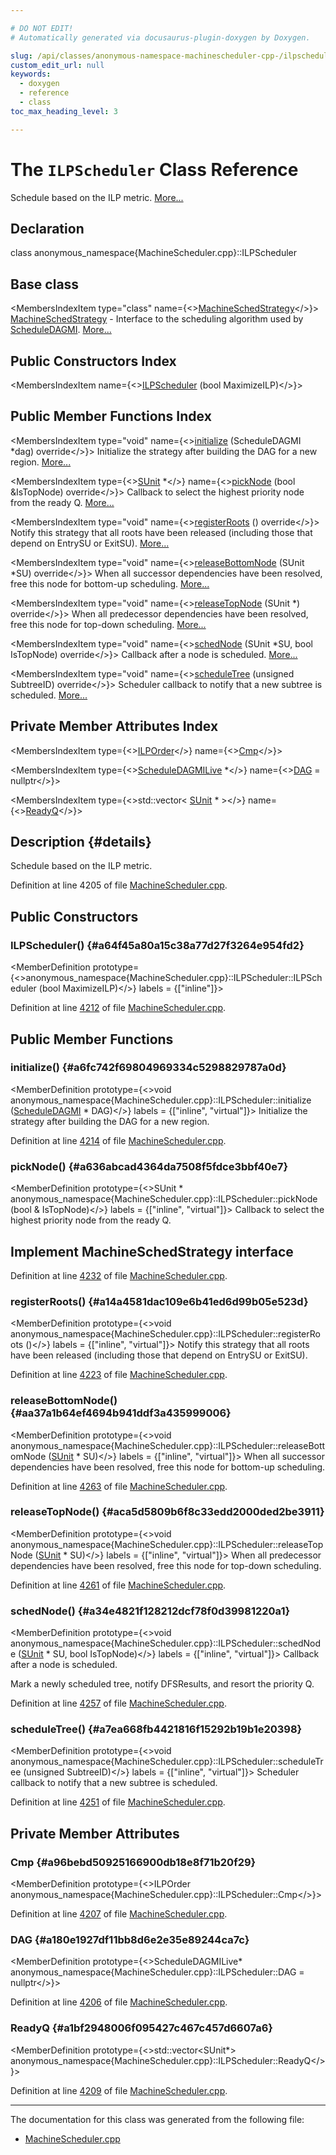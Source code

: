 ```yaml
---

# DO NOT EDIT!
# Automatically generated via docusaurus-plugin-doxygen by Doxygen.

slug: /api/classes/anonymous-namespace-machinescheduler-cpp-/ilpscheduler
custom_edit_url: null
keywords:
  - doxygen
  - reference
  - class
toc_max_heading_level: 3

---
```





# The `ILPScheduler` Class Reference

<DoxygenPage pluginConfig={pluginConfig}>

Schedule based on the ILP metric. <a href="#details">More...</a>

## Declaration

<CodeBlock>class anonymous_namespace{MachineScheduler.cpp}::ILPScheduler</CodeBlock>

## Base class

<MembersIndex>

<MembersIndexItem
  type="class"
  name={<><a href="/docs/api/classes/llvm/machineschedstrategy">MachineSchedStrategy</a></>}>
<a href="/docs/api/classes/llvm/machineschedstrategy">MachineSchedStrategy</a> - Interface to the scheduling algorithm used by <a href="/docs/api/classes/llvm/scheduledagmi">ScheduleDAGMI</a>. <a href="/docs/api/classes/llvm/machineschedstrategy/#details">More...</a>
</MembersIndexItem>

</MembersIndex>

## Public Constructors Index

<MembersIndex>

<MembersIndexItem
  name={<><a href="#a64f45a80a15c38a77d27f3264e954fd2">ILPScheduler</a> (bool MaximizeILP)</>}>
</MembersIndexItem>

</MembersIndex>

## Public Member Functions Index

<MembersIndex>

<MembersIndexItem
  type="void"
  name={<><a href="#a6fc742f69804969334c5298829787a0d">initialize</a> (ScheduleDAGMI &#42;dag) override</>}>
Initialize the strategy after building the DAG for a new region. <a href="#a6fc742f69804969334c5298829787a0d">More...</a>
</MembersIndexItem>

<MembersIndexItem
  type={<><a href="/docs/api/classes/llvm/sunit">SUnit</a> &#42;</>}
  name={<><a href="#a636abcad4364da7508f5fdce3bbf40e7">pickNode</a> (bool &amp;IsTopNode) override</>}>
Callback to select the highest priority node from the ready Q. <a href="#a636abcad4364da7508f5fdce3bbf40e7">More...</a>
</MembersIndexItem>

<MembersIndexItem
  type="void"
  name={<><a href="#a14a4581dac109e6b41ed6d99b05e523d">registerRoots</a> () override</>}>
Notify this strategy that all roots have been released (including those that depend on EntrySU or ExitSU). <a href="#a14a4581dac109e6b41ed6d99b05e523d">More...</a>
</MembersIndexItem>

<MembersIndexItem
  type="void"
  name={<><a href="#aa37a1b64ef4694b941ddf3a435999006">releaseBottomNode</a> (SUnit &#42;SU) override</>}>
When all successor dependencies have been resolved, free this node for bottom-up scheduling. <a href="#aa37a1b64ef4694b941ddf3a435999006">More...</a>
</MembersIndexItem>

<MembersIndexItem
  type="void"
  name={<><a href="#aca5d5809b6f8c33edd2000ded2be3911">releaseTopNode</a> (SUnit &#42;) override</>}>
When all predecessor dependencies have been resolved, free this node for top-down scheduling. <a href="#aca5d5809b6f8c33edd2000ded2be3911">More...</a>
</MembersIndexItem>

<MembersIndexItem
  type="void"
  name={<><a href="#a34e4821f128212dcf78f0d39981220a1">schedNode</a> (SUnit &#42;SU, bool IsTopNode) override</>}>
Callback after a node is scheduled. <a href="#a34e4821f128212dcf78f0d39981220a1">More...</a>
</MembersIndexItem>

<MembersIndexItem
  type="void"
  name={<><a href="#a7ea668fb4421816f15292b19b1e20398">scheduleTree</a> (unsigned SubtreeID) override</>}>
Scheduler callback to notify that a new subtree is scheduled. <a href="#a7ea668fb4421816f15292b19b1e20398">More...</a>
</MembersIndexItem>

</MembersIndex>

## Private Member Attributes Index

<MembersIndex>

<MembersIndexItem
  type={<><a href="/docs/api/structs/anonymous-namespace-machinescheduler-cpp-/ilporder">ILPOrder</a></>}
  name={<><a href="#a96bebd50925166900db18e8f71b20f29">Cmp</a></>}>
</MembersIndexItem>

<MembersIndexItem
  type={<><a href="/docs/api/classes/llvm/scheduledagmilive">ScheduleDAGMILive</a> &#42;</>}
  name={<><a href="#a180e1927df11bb8d6e2e35e89244ca7c">DAG</a> = nullptr</>}>
</MembersIndexItem>

<MembersIndexItem
  type={<>std::vector&lt; <a href="/docs/api/classes/llvm/sunit">SUnit</a> &#42; &gt;</>}
  name={<><a href="#a1bf2948006f095427c467c457d6607a6">ReadyQ</a></>}>
</MembersIndexItem>

</MembersIndex>

## Description {#details}

Schedule based on the ILP metric.

Definition at line 4205 of file <a href="/docs/api/files/lib/lib/codegen/machinescheduler-cpp">MachineScheduler.cpp</a>.

<SectionDefinition>

## Public Constructors

### ILPScheduler() {#a64f45a80a15c38a77d27f3264e954fd2}

<MemberDefinition
  prototype={<>anonymous&#95;namespace&#123;MachineScheduler.cpp&#125;::ILPScheduler::ILPScheduler (bool MaximizeILP)</>}
  labels = {["inline"]}>

Definition at line <a href="/docs/api/files/lib/lib/codegen/machinescheduler-cpp/#l04212">4212</a> of file <a href="/docs/api/files/lib/lib/codegen/machinescheduler-cpp">MachineScheduler.cpp</a>.
</MemberDefinition>

</SectionDefinition>

<SectionDefinition>

## Public Member Functions

### initialize() {#a6fc742f69804969334c5298829787a0d}

<MemberDefinition
  prototype={<>void anonymous&#95;namespace&#123;MachineScheduler.cpp&#125;::ILPScheduler::initialize (<a href="/docs/api/classes/llvm/scheduledagmi">ScheduleDAGMI</a> &#42; DAG)</>}
  labels = {["inline", "virtual"]}>
Initialize the strategy after building the DAG for a new region.

Definition at line <a href="/docs/api/files/lib/lib/codegen/machinescheduler-cpp/#l04214">4214</a> of file <a href="/docs/api/files/lib/lib/codegen/machinescheduler-cpp">MachineScheduler.cpp</a>.
</MemberDefinition>

### pickNode() {#a636abcad4364da7508f5fdce3bbf40e7}

<MemberDefinition
  prototype={<>SUnit &#42; anonymous&#95;namespace&#123;MachineScheduler.cpp&#125;::ILPScheduler::pickNode (bool &amp; IsTopNode)</>}
  labels = {["inline", "virtual"]}>
Callback to select the highest priority node from the ready Q.

<Link id="details" />


## Implement MachineSchedStrategy interface

Definition at line <a href="/docs/api/files/lib/lib/codegen/machinescheduler-cpp/#l04232">4232</a> of file <a href="/docs/api/files/lib/lib/codegen/machinescheduler-cpp">MachineScheduler.cpp</a>.
</MemberDefinition>

### registerRoots() {#a14a4581dac109e6b41ed6d99b05e523d}

<MemberDefinition
  prototype={<>void anonymous&#95;namespace&#123;MachineScheduler.cpp&#125;::ILPScheduler::registerRoots ()</>}
  labels = {["inline", "virtual"]}>
Notify this strategy that all roots have been released (including those that depend on EntrySU or ExitSU).

Definition at line <a href="/docs/api/files/lib/lib/codegen/machinescheduler-cpp/#l04223">4223</a> of file <a href="/docs/api/files/lib/lib/codegen/machinescheduler-cpp">MachineScheduler.cpp</a>.
</MemberDefinition>

### releaseBottomNode() {#aa37a1b64ef4694b941ddf3a435999006}

<MemberDefinition
  prototype={<>void anonymous&#95;namespace&#123;MachineScheduler.cpp&#125;::ILPScheduler::releaseBottomNode (<a href="/docs/api/classes/llvm/sunit">SUnit</a> &#42; SU)</>}
  labels = {["inline", "virtual"]}>
When all successor dependencies have been resolved, free this node for bottom-up scheduling.

Definition at line <a href="/docs/api/files/lib/lib/codegen/machinescheduler-cpp/#l04263">4263</a> of file <a href="/docs/api/files/lib/lib/codegen/machinescheduler-cpp">MachineScheduler.cpp</a>.
</MemberDefinition>

### releaseTopNode() {#aca5d5809b6f8c33edd2000ded2be3911}

<MemberDefinition
  prototype={<>void anonymous&#95;namespace&#123;MachineScheduler.cpp&#125;::ILPScheduler::releaseTopNode (<a href="/docs/api/classes/llvm/sunit">SUnit</a> &#42; SU)</>}
  labels = {["inline", "virtual"]}>
When all predecessor dependencies have been resolved, free this node for top-down scheduling.

Definition at line <a href="/docs/api/files/lib/lib/codegen/machinescheduler-cpp/#l04261">4261</a> of file <a href="/docs/api/files/lib/lib/codegen/machinescheduler-cpp">MachineScheduler.cpp</a>.
</MemberDefinition>

### schedNode() {#a34e4821f128212dcf78f0d39981220a1}

<MemberDefinition
  prototype={<>void anonymous&#95;namespace&#123;MachineScheduler.cpp&#125;::ILPScheduler::schedNode (<a href="/docs/api/classes/llvm/sunit">SUnit</a> &#42; SU, bool IsTopNode)</>}
  labels = {["inline", "virtual"]}>
Callback after a node is scheduled.

Mark a newly scheduled tree, notify DFSResults, and resort the priority Q.

Definition at line <a href="/docs/api/files/lib/lib/codegen/machinescheduler-cpp/#l04257">4257</a> of file <a href="/docs/api/files/lib/lib/codegen/machinescheduler-cpp">MachineScheduler.cpp</a>.
</MemberDefinition>

### scheduleTree() {#a7ea668fb4421816f15292b19b1e20398}

<MemberDefinition
  prototype={<>void anonymous&#95;namespace&#123;MachineScheduler.cpp&#125;::ILPScheduler::scheduleTree (unsigned SubtreeID)</>}
  labels = {["inline", "virtual"]}>
Scheduler callback to notify that a new subtree is scheduled.

Definition at line <a href="/docs/api/files/lib/lib/codegen/machinescheduler-cpp/#l04251">4251</a> of file <a href="/docs/api/files/lib/lib/codegen/machinescheduler-cpp">MachineScheduler.cpp</a>.
</MemberDefinition>

</SectionDefinition>

<SectionDefinition>

## Private Member Attributes

### Cmp {#a96bebd50925166900db18e8f71b20f29}

<MemberDefinition
  prototype={<>ILPOrder anonymous&#95;namespace&#123;MachineScheduler.cpp&#125;::ILPScheduler::Cmp</>}>

Definition at line <a href="/docs/api/files/lib/lib/codegen/machinescheduler-cpp/#l04207">4207</a> of file <a href="/docs/api/files/lib/lib/codegen/machinescheduler-cpp">MachineScheduler.cpp</a>.
</MemberDefinition>

### DAG {#a180e1927df11bb8d6e2e35e89244ca7c}

<MemberDefinition
  prototype={<>ScheduleDAGMILive&#42; anonymous&#95;namespace&#123;MachineScheduler.cpp&#125;::ILPScheduler::DAG = nullptr</>}>

Definition at line <a href="/docs/api/files/lib/lib/codegen/machinescheduler-cpp/#l04206">4206</a> of file <a href="/docs/api/files/lib/lib/codegen/machinescheduler-cpp">MachineScheduler.cpp</a>.
</MemberDefinition>

### ReadyQ {#a1bf2948006f095427c467c457d6607a6}

<MemberDefinition
  prototype={<>std::vector&lt;SUnit&#42;&gt; anonymous&#95;namespace&#123;MachineScheduler.cpp&#125;::ILPScheduler::ReadyQ</>}>

Definition at line <a href="/docs/api/files/lib/lib/codegen/machinescheduler-cpp/#l04209">4209</a> of file <a href="/docs/api/files/lib/lib/codegen/machinescheduler-cpp">MachineScheduler.cpp</a>.
</MemberDefinition>

</SectionDefinition>

<hr/>

The documentation for this class was generated from the following file:

<ul>
<li><a href="/docs/api/files/lib/lib/codegen/machinescheduler-cpp">MachineScheduler.cpp</a></li>
</ul>

</DoxygenPage>
